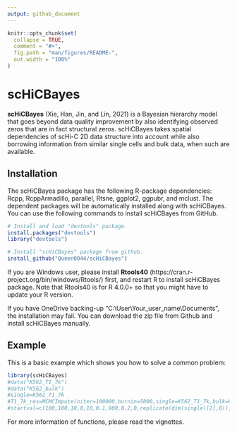 ```yaml
---
output: github_document
---
```


<!-- README.md is generated from README.Rmd. Please edit that file -->

```r
knitr::opts_chunk$set(
  collapse = TRUE,
  comment = "#>",
  fig.path = "man/figures/README-",
  out.width = "100%"
)
```

# scHiCBayes

<!-- badges: start -->
<!-- badges: end -->

**scHiCBayes** (Xie, Han, Jin, and Lin, 2021) is a Bayesian hierarchy model that goes beyond data quality improvement by also identifying observed zeros that are in fact structural zeros. scHiCBayes takes spatial dependencies of scHi-C 2D data structure into account while also borrowing information from similar single cells and bulk data, when such are available.

## Installation

The scHiCBayes package has the following R-package dependencies: Rcpp, RcppArmadillo, parallel, Rtsne, ggplot2, ggpubr, and mclust. The dependent packages will be automatically installed along with scHiCBayes. You can use the following commands to install scHiCBayes from GitHub.

``` r
# Install and load "devtools" package. 
install.packages("devtools")
library("devtools")

# Install "scHiCBayes" package from github.
install_github("Queen0044/scHiCBayes")
```

If you are Windows user,  please install **Rtools40** (https://cran.r-project.org/bin/windows/Rtools/) first, and restart R to install scHiCBayes package. Note that Rtools40 is for R 4.0.0+ so that you might have to update your R version.

If you have OneDrive backing-up "C:\\User\\Your_user_name\\Documents", the installation may fail. You can download the zip file from Github and install scHiCBayes manually.

## Example

This is a basic example which shows you how to solve a common problem:

```r
library(scHiCBayes)
#data("K562_T1_7k")
#data("K562_bulk")
#single=K562_T1_7k
#T1_7k_res=MCMCImpute(niter=100000,burnin=5000,single=K562_T1_7k,bulk=K562_bulk,
#startval=c(100,100,10,8,10,0.1,900,0.2,0,replicate(dim(single)[2],8)),n=61,mc.cores = 1,cutoff=0.5)
```

For more information of functions, please read the vignettes.
